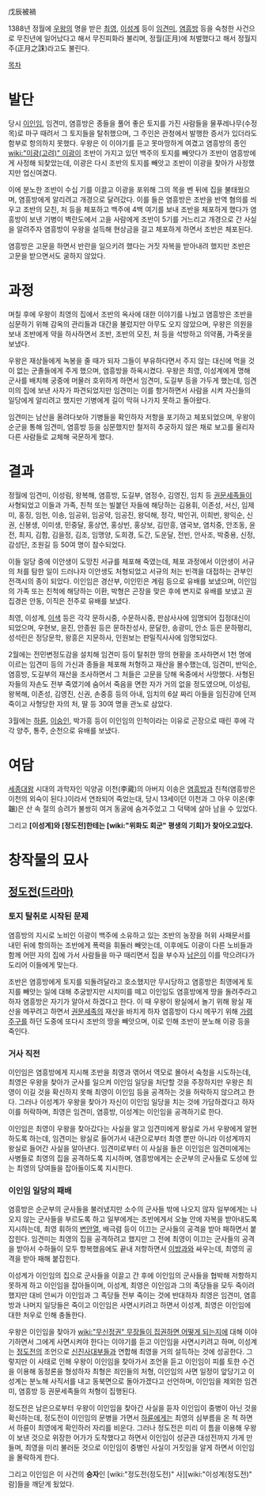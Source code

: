 戊辰被禍

1388년 정월에 [[우왕]]의 명을 받은 [[최영]], [[이성계]] 등이 [[임견미]], [[염흥방]] 등을 숙청한 사건으로 무진년에 일어났다고 해서 무진피화라 불리며, 정월(正月)에 처벌했다고 해서 정월지주(正月之誅)라고도 불린다.

[[목차]]
= 발단 =
당시 [[이인임]], 임견미, 염흥방은 종들을 풀어 좋은 토지를 가진 사람들을 물푸레나무(수정목)로 마구 때려서 그 토지들을 탈취했으며, 그 주인은 관청에서 발행한 증서가 있더라도 함부로 항의하지 못했다. 우왕은 이 이야기를 듣고 못마땅하게 여겼고 염흥방의 종인 [[wiki:"이광(고려)" 이광]]이 조반이 가지고 있던 백주의 토지를 빼앗다가 조반이 염흥방에게 사정해 되찾았는데, 이광은 다시 조반의 토지를 빼앗고 조반이 이광을 찾아가 사정했지만 업신여겼다.

이에 분노한 조반이 수십 기를 이끌고 이광을 포위해 그의 목을 벤 뒤에 집을 불태웠으며, 염흥방에게 알리려고 개경으로 달려갔다. 이를 들은 염흥방은 조반을 반역 혐의를 씌우고 조반의 모친, 처 등을 체포하고 백주에 4백 여기를 보내 조반을 체포하게 했다가 염흥방이 보낸 기병이 벽란도에서 고을 사람에게 조반이 5기를 거느리고 개경으로 간 사실을 알려주자 염흥방이 우왕을 설득해 현상금을 걸고 체포하게 하면서 조반은 체포된다.

염흥방은 고문을 하면서 반란을 일으키려 했다는 거짓 자복을 받아내려 했지만 조반은 고문을 받으면서도 굴하지 않았다.

= 과정 =
며칠 후에 우왕이 최영의 집에서 조반의 옥사에 대한 이야기를 나눴고 염흥방은 조반을 심문하기 위해 감옥의 관리들과 대간을 불렀지만 아무도 오지 않았으며, 우왕은 의원을 보내 조반에게 약을 하사하면서 조반, 조반의 모친, 처 등을 석방하고 의약품, 가죽옷을 보냈다.

우왕은 재상들에게 녹봉을 줄 때가 되자 그들이 부유하다면서 주지 않는 대신에 먹을 것이 없는 군졸들에게 주게 했으며, 염흥방을 하옥시켰다. 우왕은 최영, 이성계에게 명해 군사를 배치해 궁중에 머물러 호위하게 하면서 임견미, 도길부 등을 가두게 했는데, 임견미의 집에 보낸 사자가 파견되었지만 임견미는 이를 항거하면서 사람을 시켜 자신들의 일당에게 알리려고 했지만 기병에게 길이 막혀 나가지 못하고 돌아왔다.

임견미는 남산을 올려다보아 기병들을 확인하자 저항을 포기하고 체포되었으며, 우왕이 순군을 통해 임견미, 염흥방 등을 심문했지만 철저히 추궁하지 않은 채로 보고를 올리자 다른 사람들로 교체해 국문하게 했다.

= 결과 =
정월에 임견미, 이성림, 왕복해, 염흥방, 도길부, 염정수, 김영진, 임치 등 [[권문세족]]들이 사형되었고 이들과 가족, 친척 또는 빌붙던 자들에 해당하는 김용휘, 이존성, 서신, 임제미, 홍징, 임헌, 이송, 임공위, 임공약, 임공진, 왕덕해, 정각, 박인귀, 이희번, 왕익순, 신권, 신봉생, 이미생, 민중달, 홍상연, 홍상빈, 홍상보, 김만흥, 염국보, 염치중, 안조동, 윤전, 최지, 김함, 김을정, 김조, 임맹양, 도희경, 도간, 도운달, 전빈, 안사조, 박중용, 신정, 감성단, 조원길 등 50여 명이 참수되었다.

이들 일당 중에 이안생이 도망친 서규를 체포해 죽였는데, 체포 과정에서 이안생이 서규의 처를 탐한 일이 드러나자 이안생도 처형되었고 서규의 처는 빈객을 대접하는 관부인 전객시의 종이 되었다. 이인임은 경산부, 이인민은 계림 등으로 유배를 보냈으며, 이인임의 가족 또는 친척에 해당하는 이환, 박형은 곤장을 맞은 후에 변지로 유배를 보냈고 권집경은 안동, 이직은 전주로 유배를 보냈다.

최영, 이성계, [[이색]] 등은 각각 문하시중, 수문하시중, 판삼사사에 임명되어 집정대신이 되었으며, 우현보, 윤진, 안종원 등은 문하찬성사, 문달한, 송광미, 안소 등은 문하평리, 성석린은 정당문학, 왕흥은 지문하사, 인원보는 판밀직사사에 임명되었다.

2월에는 전민변정도감을 설치해 임견미 등이 탈취한 땅의 현황을 조사하면서 1천 명에 이르는 임견미 등의 가신과 종들을 체포해 처형하고 재산을 몰수했는데, 임견미, 반익순, 염흥방, 도길부의 재산을 조사하면서 그 처들은 고문을 당해 옥중에서 사망했다. 사형된 자들의 자손도 전부 죽였기에 숨어서 죽음을 면한 자가 거의 없을 정도였으며, 이성림, 왕복해, 이존성, 김영진, 신권, 손중흥 등의 아내, 임치의 6살 짜리 아들을 임진강에 던져죽이고 사형당한 자의 처, 딸 등 30여 명을 관노로 삼았다. 

3월에는 [[하륜]], [[이숭인]], 박가흥 등이 이인임의 인척이라는 이유로 곤장으로 때린 후에 각각 양주, 통주, 순천으로 유배를 보냈다.

= 여담 =
[[세종대왕]] 시대의 과학자인 익양공 이천(李蕆)의 아버지 이송은 [[염흥방]]과 친척(염흥방은 이천의 외숙이 된다.)이라서 연좌되어 죽었는대, 당시 13세이던 이천과 그 아우 이온(李韞)은 산 속 절의 승려가 불쌍히 여겨 동굴에 숨겨주었고 그 덕택에 살아 남을 수 있었다.

그리고 '''[이성계]와 [정도전]한테는 [wiki:"위화도 회군" 평생의 기회]가 찾아오고있다.'''

= 창작물의 묘사 =
== [[정도전(드라마)]] ==
=== 토지 탈취로 시작된 문제 ===
염흥방의 지시로 노비인 이광이 백주에 소유하고 있는 조반의 농장을 허위 사패문서를 내민 뒤에 항의하는 조반에게 폭력을 휘둘러 빼앗는데, 이후에도 이광이 다른 노비들과 함께 어떤 자의 집에 가서 사람들을 마구 때리면서 집을 부수자 [[남은]]이 이를 막으려다가 도리어 이들에게 맞는다.

조반은 염흥방에게 토지를 되돌려달라고 호소했지만 무시당하고 염흥방은 최영에게 토지를 빼앗는 일에 대해 추궁받지만 시치미를 떼고 이인임도 염흥방에게 땅을 돌려주라고 하자 염흥방은 자기가 알아서 하겠다고 한다. 이 때 우왕이 왕실에서 놀기 위해 왕실 재산을 메꾸려고 하면서 [[권문세족]]의 재산을 바치게 하자 염흥방이 다시 메꾸기 위해 [[가렴주구]]를 하던 도중에 또다시 조반의 땅을 빼앗으며, 이로 인해 조반이 분노해 이광 등을 죽인다.

=== 거사 직전 ===
이인임은 염흥방에게 지시해 조반을 최영과 엮어서 역모로 몰아서 숙청을 시도하는데, 최영은 우왕을 찾아가 군사를 일으켜 이인임 일당을 처단할 것을 주장하지만 우왕은 최영이 이길 것을 확신하지 못해 최영이 이인임 등을 공격하는 것을 허락하지 않으려고 한다. 그러나 이성계가 우왕을 찾아가 자신이 이인임 일당을 치는 것에 가담하겠다고 하자 이를 허락하며, 최영은 임견미, 염흥방, 이성계는 이인임을 공격하기로 한다.

이인임은 최영이 우왕을 찾아갔다는 사실을 알고 임견미에게 왕실로 가서 우왕에게 알현하도록 하는데, 임견미는 왕실로 들어가서 내관으로부터 최영 뿐만 아니라 이성계까지 왕실로 들어간 사실을 알아낸다. 임견미로부터 이 사실을 들은 이인임은 임견미에게는 사병들로 최영의 집을 공격하도록 지시하며, 염흥방에게는 순군부의 군사들로 도성에 있는 최영의 당여들을 잡아들이도록 지시한다.

=== 이인임 일당의 패배 ===
염흥방은 순군부의 군사들을 불러냈지만 소수의 군사들 밖에 나오지 않자 일부에게는 나오지 않는 군사들을 부르도록 하고 일부에게는 조반에게서 오늘 안에 자복을 받아내도록 지시하는데, 최영 휘하의 [[변안열]], 배극렴 등이 이끄는 군사들의 공격을 받아 패하면서 붙잡힌다. 임견미는 최영의 집을 공격하려고 했지만 그 전에 최영이 이끄는 군사들의 공격을 받아서 수하들이 모두 항복했음에도 끝내 저항하면서 [[이방과]]와 싸우는데, 최영의 공격을 받아 패해 붙잡힌다.

이성계가 이인임의 집으로 군사들을 이끌고 간 후에 이인임의 군사들을 협박해 저항하지 못하게 하고 이인임을 잡아들이며, 이성계, 최영은 이인임과 그의 족당들을 모두 죽이려 했지만 대비 안씨가 이인임과 그 족당들 전부 죽이는 것에 반대하자 최영은 임견미, 염흥방과 나머지 일당들은 죽이고 이인임은 사면시키려고 하면서 이성계, 최영은 이인임에 대한 처우로 인해 충돌한다.

우왕은 이인임을 찾아가 [[wiki:"무신정권" 무장들이 집권하면 어떻게 되는지]]에 대해 이야기하면서 그에게 사면시켜야 한다는 이야기를 듣고 이인임을 사면시키려고 하며, 이성계는 [[정도전]]의 조언으로 [[신진사대부]]들과 연합해 최영을 거의 설득하는 것에 성공한다. 그렇지만 이 사태로 인해 우왕이 이인임을 찾아가서 조언을 듣고 이인임이 피를 토한 수건을 이용해 동정론을 형성하자 최형은 죄인들의 처형, 이인임의 사면 일정이 앞당기고 이성계는 분노해 사직서를 내고 동북면으로 돌아가겠다고 선언하며, 이인임을 제외한 임견미, 염흥방 등 권문세족들의 처형이 집행된다.

정도전은 남은으로부터 우왕이 이인임을 찾아간 사실을 듣자 이인임이 중병이 아닌 것을 확신하는데, 정도전이 이인임의 문병을 가면서 [[하륜]]에게는 최영의 심부름을 온 척 하면서 하륜이 최영에게 확인하러 자리를 비운다. 그러나 정도전은 미리 이 틈을 이용해 우왕이 보낸 것으로 위장한 어가가 도착했다고 하면서 이인임이 성균관 대성전까지 가게 만들며, 최영을 미리 불러둔 것으로 이인임이 중병인 사실이 거짓임을 알게 하면서 이인임을 몰락하게 한다.

그리고 이인임은 이 사건의 '''승자'''인 [wiki:"정도전(정도전)" 사][wiki:"이성계(정도전)" 람]들을 깨닫게 됬었다.
